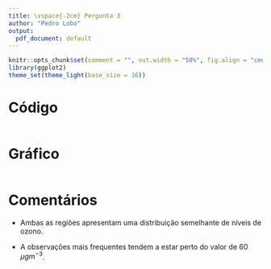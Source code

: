 ```yaml
---
title: \vspace{-2cm} Pergunta 3
author: "Pedro Lobo"
output:
  pdf_document: default
---
```


```r
knitr::opts_chunk$set(comment = "", out.width = "50%", fig.align = "center")
library(ggplot2)
theme_set(theme_light(base_size = 16))
```

# Código
```r
```

# Gráfico
```r
```

# Comentários
- Ambas as regiões apresentam uma distribuição semelhante de níveis de ozono.

- A observações mais frequentes tendem a estar perto do valor de 60 $\mu gm^{-3}$.
